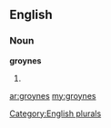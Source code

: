 ==English==

===Noun===
'''groynes'''

# {{plural of|[[groyne]]}}

[[Category:English plurals]]

[[ar:groynes]]
[[my:groynes]]